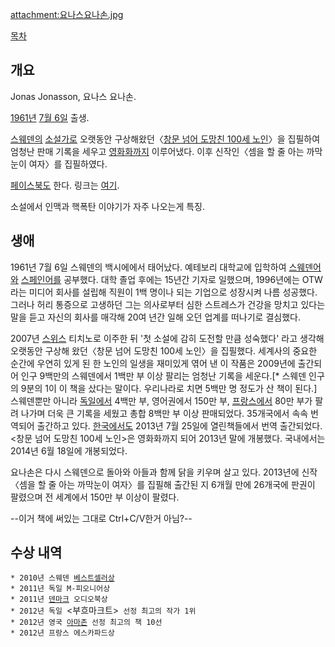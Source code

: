 attachment:요나스요나손.jpg

[[목차]]
== 개요 ==
Jonas Jonasson, 요나스 요나손.

[[1961년]] [[7월 6일]] 출생.

[[스웨덴]]의 [[소설가]]로 오랫동안 구상해왔던〈[[창문 넘어 도망친 100세 노인]]〉을 집필하여 엄청난 판매 기록을 세우고 [[영화화]]까지 이루어냈다. 이후 신작인〈셈을 할 줄 아는 까막눈이 여자〉를 집필하였다.

[[페이스북]]도 한다. 링크는 [https://www.facebook.com/jonasjonassonauthor 여기].

소설에서 인맥과 핵폭탄 이야기가 자주 나오는게 특징.
== 생애 ==
1961년 7월 6일 스웨덴의 백시에에서 태어났다. 예테보리 대학교에 입학하여 [[스웨덴어]]와 [[스페인어]]를 공부했다. 대학 졸업 후에는 15년간 기자로 일했으며, 1996년에는 OTW라는 미디어 회사를 설립해 직원이 1백 명이나 되는 기업으로 성장시켜 나름 성공했다. 그러나 허리 통증으로 고생하던 그는 의사로부터 심한 스트레스가 건강을 망치고 있다는 말을 듣고 자신의 회사를 매각해 20여 년간 일해 오던 업계를 떠나기로 결심했다. 

2007년 [[스위스]] 티치노로 이주한 뒤 '첫 소설에 감히 도전할 만큼 성숙했다' 라고 생각해 오랫동안 구상해 왔던〈창문 넘어 도망친 100세 노인〉을 집필했다. 세계사의 중요한 순간에 우연히 있게 된 한 노인의 일생을 재미있게 엮어 낸 이 작품은 2009년에 출간되어 인구 9백만의 스웨덴에서 1백만 부 이상 팔리는 엄청난 기록을 세운다.[* 스웨덴 인구의 9분의 1이 이 책을 샀다는 말이다. 우리나라로 치면 5백만 명 정도가 산 책이 된다.] 스웨덴뿐만 아니라 [[독일]]에서 4백만 부, 영어권에서 150만 부, [[프랑스]]에서 80만 부가 팔려 나가며 더욱 큰 기록을 세웠고 총합 8백만 부 이상 판매되었다. 35개국에서 속속 번역되어 출간하고 있다. [[대한민국|한국]]에서도 2013년 7월 25일에 열린책들에서 번역 출간되었다. <창문 넘어 도망친 100세 노인>은 영화화까지 되어 2013년 말에 개봉했다. 국내에서는 2014년 6월 18일에 개봉되었다. 

요나손은 다시 스웨덴으로 돌아와 아들과 함께 닭을 키우며 살고 있다. 2013년에 신작〈셈을 할 줄 아는 까막눈이 여자〉를 집필해 출간된 지 6개월 만에 26개국에 판권이 팔렸으며 전 세계에서 150만 부 이상이 팔렸다. 

--이거 책에 써있는 그대로 Ctrl+C/V한거 아님?--
== 수상 내역 ==
 * 2010년 스웨덴 [[베스트셀러]]상
 * 2011년 독일 M-피오니어상
 * 2011년 [[덴마크]] 오디오북상
 * 2012년 독일 <부흐마크트> 선정 최고의 작가 1위
 * 2012년 영국 [[아마존닷컴|아마존]] 선정 최고의 책 10선
 * 2012년 프랑스 에스카파드상

